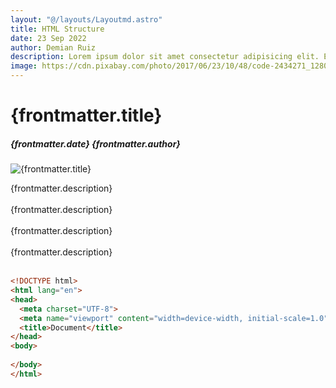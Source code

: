 ```yaml
---
layout: "@/layouts/Layoutmd.astro"
title: HTML Structure
date: 23 Sep 2022
author: Demian Ruiz
description: Lorem ipsum dolor sit amet consectetur adipisicing elit. Esse doloremque mollitia sequi fuga distinctio nam tempore nesciunt accusamus voluptas sunt deserunt, sint culpa cupiditate assumenda ipsa eius neque velit ex.
image: https://cdn.pixabay.com/photo/2017/06/23/10/48/code-2434271_1280.jpg
---
```


# {frontmatter.title} 
##### {frontmatter.date} {frontmatter.author}

<Image src={frontmatter.image} alt={frontmatter.title} />

{frontmatter.description} <br /> <br />
{frontmatter.description} <br /> <br />
{frontmatter.description} <br /> <br />
{frontmatter.description} <br /> <br />

```html
<!DOCTYPE html>
<html lang="en">
<head>
  <meta charset="UTF-8">
  <meta name="viewport" content="width=device-width, initial-scale=1.0">
  <title>Document</title>
</head>
<body>
  
</body>
</html>
```